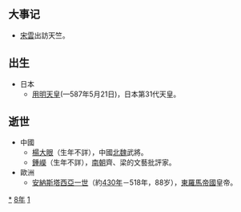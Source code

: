 {{yearTOC|518|北魏'''[[熙平|熙平]]三年'''，'''[[神龜_(北魏孝明帝)|神龜]]元年'''；柔然'''[[建昌_(柔然)|建昌]]十一年'''；南朝梁'''[[天监|天监]]十七年'''；高昌'''[[义熙_(麴嘉)|义熙]]九年'''}}

== 大事记 ==
*[[宋雲|宋雲]]出訪天竺。

== 出生 ==
* 日本
**[[用明天皇|用明天皇]](—587年5月21日)，日本第31代天皇。

== 逝世 ==
{{Wikisource year mention}}
*中國
**[[楊大眼|楊大眼]]（生年不詳），中國[[北魏|北魏]]武將。
**[[鍾嶸|鍾嶸]]（生年不詳），[[南朝|南朝]]齊、梁的文藝批評家。
*歐洲
**[[安納斯塔西亞一世|安納斯塔西亞一世]]（約[[430年|430年]]－518年，88岁），[[東羅馬帝國|東羅馬帝國]]皇帝。

[[Category:518年|*]]
[[Category:510年代|8年]]
[[Category:6世纪各年|1]]